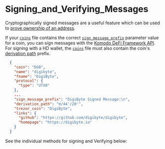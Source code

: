
# Signing\_and\_Verifying\_Messages

Cryptographically signed messages are a useful feature which can be used to [prove ownership of an address](https://www.coindesk.com/policy/2020/05/25/craig-wright-called-fraud-in-message-signed-with-bitcoin-addresses-he-claims-to-own/).

If your [`coins`](https://github.com/KomodoPlatform/coins) file contains the correct [`sign_message_prefix`](https://bitcoin.stackexchange.com/questions/77324/how-are-bitcoin-signed-messages-generated/77325#77325) parameter value for a coin, you can sign messages with the [Komodo DeFi Framework API](https://github.com/KomodoPlatform/komodo-defi-framework).
For signing with a HD wallet, the [`coins`](https://github.com/KomodoPlatform/coins) file must also contain the coin's [derivation path](https://www.blockplate.com/blogs/blockplate/what-is-a-derivation-path) prefix.

```json
  {
    "coin": "DGB",
    "name": "digibyte",
    "fname": "DigiByte",
    "protocol": {
      "type": "UTXO"
    },
    ...
    "sign_message_prefix": "DigiByte Signed Message:\n",
    "derivation_path": "m/44'/20'",
    "trezor_coin": "DigiByte",
    "links": {
      "github": "https://github.com/digibyte/digibyte",
      "homepage": "https://digibyte.io"
    }
  }
```

See the individual methods for signing and Verifying below:
<TocForIndex />